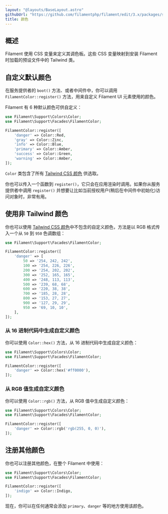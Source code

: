 ```yaml
---
layout: "@layouts/BaseLayout.astro"
githubUrl: "https://github.com/filamentphp/filament/edit/3.x/packages/support/docs/04-colors.md"
title: 颜色
---
```


## 概述

Filament 使用 CSS 变量来定义其调色板。这些 CSS 变量映射到安装 Filament 时加载的预设文件中的 Tailwind 类。

## 自定义默认颜色

在服务提供者的 `boot()` 方法、或者中间件中，你可以调用 `FilamentColor::register()` 方法，用来自定义 Filament UI 元素使用的颜色。

Filament 有 6 种默认颜色可供自定义：

```php
use Filament\Support\Colors\Color;
use Filament\Support\Facades\FilamentColor;

FilamentColor::register([
    'danger' => Color::Red,
    'gray' => Color::Zinc,
    'info' => Color::Blue,
    'primary' => Color::Amber,
    'success' => Color::Green,
    'warning' => Color::Amber,
]);
```

`Color` 类包含了所有 [Tailwind CSS 颜色](https://tailwindcss.com/docs/customizing-colors#color-palette-reference) 供选取。

你也可以传入一个函数到 `register()`，它只会在应用渲染时调用。如果你从服务提供者中调用 `register()` 并想要让比如当前授权用户(稍后在中间件中初始化)访问对象时，非常有用。

## 使用非 Tailwind 颜色

你也可以使用 [Tailwind CSS 颜色](https://tailwindcss.com/docs/customizing-colors#color-palette-reference)中不包含的自定义颜色，方法是以 RGB 格式传入一个从 `50` 到 `950` 色调数组：

```php
use Filament\Support\Facades\FilamentColor;

FilamentColor::register([
    'danger' => [
        50 => '254, 242, 242',
        100 => '254, 226, 226',
        200 => '254, 202, 202',
        300 => '252, 165, 165',
        400 => '248, 113, 113',
        500 => '239, 68, 68',
        600 => '220, 38, 38',
        700 => '185, 28, 28',
        800 => '153, 27, 27',
        900 => '127, 29, 29',
        950 => '69, 10, 10',
    ],
]);
```

### 从 16 进制代码中生成自定义颜色

你可以使用 `Color::hex()` 方法，从 16 进制代码中生成自定义颜色：

```php
use Filament\Support\Colors\Color;
use Filament\Support\Facades\FilamentColor;

FilamentColor::register([
    'danger' => Color::hex('#ff0000'),
]);
```

### 从 RGB 值生成自定义颜色

你可以使用 `Color::rgb()` 方法，从 RGB 值中生成自定义颜色：

```php
use Filament\Support\Colors\Color;
use Filament\Support\Facades\FilamentColor;

FilamentColor::register([
    'danger' => Color::rgb('rgb(255, 0, 0)'),
]);
```

## 注册其他颜色

你也可以注册其他颜色，在整个 Filament 中使用：

```php
use Filament\Support\Colors\Color;
use Filament\Support\Facades\FilamentColor;

FilamentColor::register([
    'indigo' => Color::Indigo,
]);
```

现在，你可以在任何通常会添加 `primary`、`danger` 等的地方使用该颜色。
